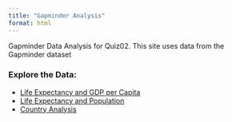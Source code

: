 ```yaml
---
title: "Gapminder Analysis"
format: html
---
```


Gapminder Data Analysis for Quiz02. This site uses data from the Gapminder dataset

### Explore the Data:
- [Life Expectancy and GDP per Capita](life-gdp.qmd)
- [Life Expectancy and Population](life-population.qmd)
- [Country Analysis](country.qmd)
